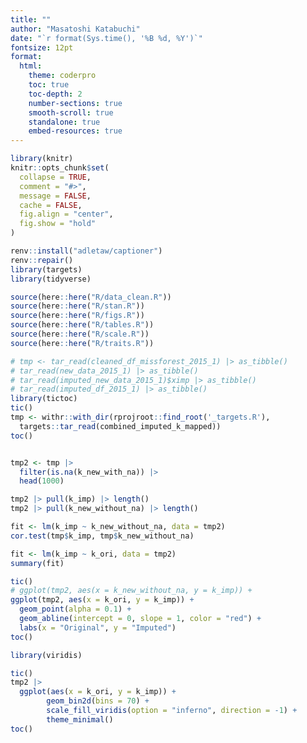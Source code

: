 ```yaml
---
title: ""
author: "Masatoshi Katabuchi"
date: "`r format(Sys.time(), '%B %d, %Y')`"
fontsize: 12pt
format:
  html:
    theme: coderpro
    toc: true
    toc-depth: 2
    number-sections: true
    smooth-scroll: true
    standalone: true
    embed-resources: true
---
```


```r
library(knitr)
knitr::opts_chunk$set(
  collapse = TRUE,
  comment = "#>",
  message = FALSE,
  cache = FALSE,
  fig.align = "center",
  fig.show = "hold"
)
```

```r
renv::install("adletaw/captioner")
renv::repair()
library(targets)
library(tidyverse)
```

```r
source(here::here("R/data_clean.R"))
source(here::here("R/stan.R"))
source(here::here("R/figs.R"))
source(here::here("R/tables.R"))
source(here::here("R/scale.R"))
source(here::here("R/traits.R"))
```
```r
# tmp <- tar_read(cleaned_df_missforest_2015_1) |> as_tibble()
# tar_read(new_data_2015_1) |> as_tibble()
# tar_read(imputed_new_data_2015_1)$ximp |> as_tibble()
# tar_read(imputed_df_2015_1) |> as_tibble()
library(tictoc)
tic()
tmp <- withr::with_dir(rprojroot::find_root('_targets.R'),
  targets::tar_read(combined_imputed_k_mapped))
toc()


tmp2 <- tmp |>
  filter(is.na(k_new_with_na)) |>
  head(1000)

tmp2 |> pull(k_imp) |> length()
tmp2 |> pull(k_new_without_na) |> length()

fit <- lm(k_imp ~ k_new_without_na, data = tmp2)
cor.test(tmp$k_imp, tmp$k_new_without_na)

fit <- lm(k_imp ~ k_ori, data = tmp2)
summary(fit)

```

```r
tic()
# ggplot(tmp2, aes(x = k_new_without_na, y = k_imp)) +
ggplot(tmp2, aes(x = k_ori, y = k_imp)) +
  geom_point(alpha = 0.1) +
  geom_abline(intercept = 0, slope = 1, color = "red") +
  labs(x = "Original", y = "Imputed")
toc()
```


```r
library(viridis)

tic()
tmp2 |>
  ggplot(aes(x = k_ori, y = k_imp)) +
        geom_bin2d(bins = 70) +
        scale_fill_viridis(option = "inferno", direction = -1) +
        theme_minimal()
toc()
```
